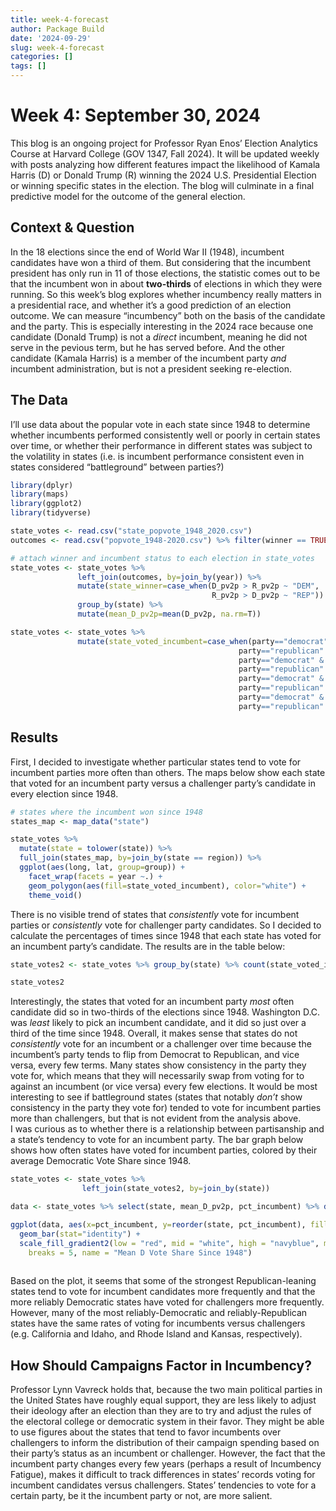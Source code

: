 ```yaml
---
title: week-4-forecast
author: Package Build
date: '2024-09-29'
slug: week-4-forecast
categories: []
tags: []
---
```


<h1>Week 4: September 30, 2024</h1>  
This blog is an ongoing project for Professor Ryan Enos' Election Analytics Course at Harvard College (GOV 1347, Fall 2024). It will be updated weekly with posts analyzing how different features impact the likelihood of Kamala Harris (D) or Donald Trump (R) winning the 2024 U.S. Presidential Election or winning specific states in the election. The blog will culminate in a final predictive model for the outcome of the general election.

<h2>Context & Question</h2>
In the 18 elections since the end of World War II (1948), incumbent candidates have won a third of them. But considering that the incumbent president has only run in 11 of those elections, the statistic comes out to be that the incumbent won in about **two-thirds** of elections in which they were running. So this week's blog explores whether incumbency really matters in a presidential race, and whether it's a good prediction of an election outcome. We can measure "incumbency" both on the basis of the candidate and the party. This is especially interesting in the 2024 race because one candidate (Donald Trump) is not a *direct* incumbent, meaning he did not serve in the pevious term, but he has served before. And the other candidate (Kamala Harris) is a member of the incumbent party *and* incumbent administration, but is not a president seeking re-election.

<h2>The Data</h2>
I'll use data about the popular vote in each state since 1948 to determine whether incumbents performed consistently well or poorly in certain states over time, or whether their performance in different states was subject to the volatility in states (i.e. is incumbent performance consistent even in states considered "battleground" between parties?)

```r
library(dplyr)
library(maps)
library(ggplot2)
library(tidyverse)

state_votes <- read.csv("state_popvote_1948_2020.csv")
outcomes <- read.csv("popvote_1948-2020.csv") %>% filter(winner == TRUE)

# attach winner and incumbent status to each election in state_votes
state_votes <- state_votes %>%
               left_join(outcomes, by=join_by(year)) %>%
               mutate(state_winner=case_when(D_pv2p > R_pv2p ~ "DEM",
                                             R_pv2p > D_pv2p ~ "REP")) %>%
               group_by(state) %>%
               mutate(mean_D_pv2p=mean(D_pv2p, na.rm=T))

state_votes <- state_votes %>%
               mutate(state_voted_incumbent=case_when(party=="democrat" & incumbent_party==TRUE & state_winner=="DEM" ~ TRUE,
                                                   party=="republican" & incumbent_party==TRUE & state_winner=="REP" ~ TRUE,
                                                   party=="democrat" & incumbent_party==TRUE & state_winner=="REP" ~ FALSE,
                                                   party=="republican" & incumbent_party==TRUE & state_winner=="DEM" ~ FALSE,
                                                   party=="democrat" & incumbent_party==FALSE & state_winner=="DEM" ~ FALSE,
                                                   party=="republican" & incumbent_party==FALSE & state_winner=="REP" ~ FALSE,
                                                   party=="democrat" & incumbent_party==FALSE & state_winner=="REP" ~ TRUE,
                                                   party=="republican" & incumbent_party==FALSE & state_winner=="DEM" ~ TRUE))
```


<h2>Results</h2>

First, I decided to investigate whether particular states tend to vote for incumbent parties more often than others. The maps below show each state that voted for an incumbent party versus a challenger party's candidate in every election since 1948.

```r
# states where the incumbent won since 1948
states_map <- map_data("state")

state_votes %>%
  mutate(state = tolower(state)) %>%
  full_join(states_map, by=join_by(state == region)) %>%
  ggplot(aes(long, lat, group=group)) +
    facet_wrap(facets = year ~.) + 
    geom_polygon(aes(fill=state_voted_incumbent), color="white") +
    theme_void()
```

There is no visible trend of states that *consistently* vote for incumbent parties or *consistently* vote for challenger party candidates. So I decided to calculate the percentages of times since 1948 that each state has voted for an incumbent party's candidate. The results are in the table below:

```r
state_votes2 <- state_votes %>% group_by(state) %>% count(state_voted_incumbent) %>% filter(state_voted_incumbent==T) %>% select(state, n) %>% mutate(pct_incumbent=n/18) %>% arrange(desc(pct_incumbent))

state_votes2
```

Interestingly, the states that voted for an incumbent party *most* often candidate did so in two-thirds of the elections since 1948. Washington D.C. was *least* likely to pick an incumbent candidate, and it did so just over a third of the time since 1948. Overall, it makes sense that states do not *consistently* vote for an incumbent or a challenger over time because the incumbent's party tends to flip from Democrat to Republican, and vice versa, every few terms. Many states show consistency in the party they vote for, which means that they will necessarily swap from voting for to against an incumbent (or vice versa) every few elections. It would be most interesting to see if battleground states (states that notably *don't* show consistency in the party they vote for) tended to vote for incumbent parties more than challengers, but that is not evident from the analysis above.  
I was curious as to whether there is a relationship between partisanship and a state's tendency to vote for an incumbent party. The bar graph below shows how often states have voted for incumbent parties, colored by their average Democratic Vote Share since 1948.

```r
state_votes <- state_votes %>%
                left_join(state_votes2, by=join_by(state))

data <- state_votes %>% select(state, mean_D_pv2p, pct_incumbent) %>% distinct()

ggplot(data, aes(x=pct_incumbent, y=reorder(state, pct_incumbent), fill=mean_D_pv2p)) +
  geom_bar(stat="identity") +
  scale_fill_gradient2(low = "red", mid = "white", high = "navyblue", midpoint = 50, 
    breaks = 5, name = "Mean D Vote Share Since 1948") 
  
```

Based on the plot, it seems that some of the strongest Republican-leaning states tend to vote for incumbent candidates more frequently and that the more reliably Democratic states have voted for challengers more frequently. However, many of the most reliably-Democratic and reliably-Republican states have the same rates of voting for incumbents versus challengers (e.g. California and Idaho, and Rhode Island and Kansas, respectively).

<h2>How Should Campaigns Factor in Incumbency?</h2>
Professor Lynn Vavreck holds that, because the two main political parties in the United States have roughly equal support, they are less likely to adjust their ideology after an election than they are to try and adjust the rules of the electoral college or democratic system in their favor. They might be able to use figures about the states that tend to favor incumbents over challengers to inform the distribution of their campaign spending based on their party's status as an incumbent or challenger. However, the fact that the incumbent party changes every few years (perhaps a result of Incumbency Fatigue), makes it difficult to track differences in states' records voting for incumbent candidates versus challengers. States' tendencies to vote for a certain party, be it the incumbent party or not, are more salient.  


